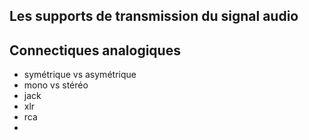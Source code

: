 ## Les supports de transmission du signal audio

## Connectiques analogiques

+ symétrique vs asymétrique
+ mono vs stéréo
+ jack
+ xlr
+ rca
+ 